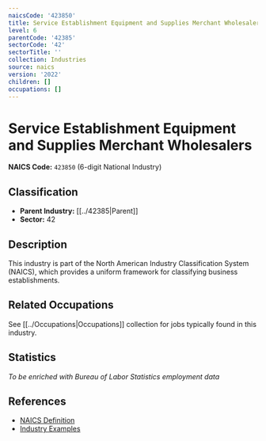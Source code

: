 ```yaml
---
naicsCode: '423850'
title: Service Establishment Equipment and Supplies Merchant Wholesalers
level: 6
parentCode: '42385'
sectorCode: '42'
sectorTitle: ''
collection: Industries
source: naics
version: '2022'
children: []
occupations: []
---
```

# Service Establishment Equipment and Supplies Merchant Wholesalers

**NAICS Code:** `423850` (6-digit National Industry)

## Classification

- **Parent Industry:** [[../42385|Parent]]
- **Sector:** 42

## Description

This industry is part of the North American Industry Classification System (NAICS), which provides a uniform framework for classifying business establishments.

## Related Occupations

See [[../Occupations|Occupations]] collection for jobs typically found in this industry.

## Statistics

*To be enriched with Bureau of Labor Statistics employment data*

## References

- [NAICS Definition](https://www.census.gov/naics/)
- [Industry Examples](https://www.census.gov/naics/2022NAICS/)
